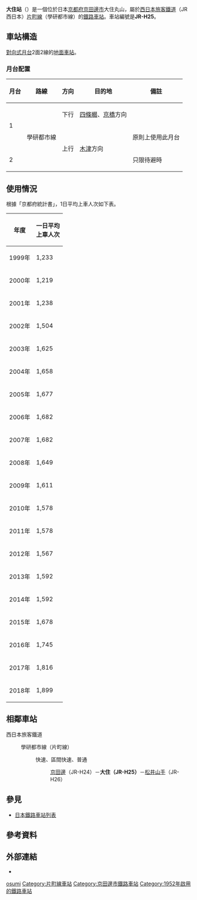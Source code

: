 {{日本車站資訊
|公司色 = #0072bc
|文字色 =
|站名 = 大住站
|圖片 = JR大住駅駅舎.jpg
|圖片說明 = 大住站站舍（2008年8月）
|日文原名 = 大住
|平假名 = おおすみ
|羅馬拼音 = Ōsumi
|電報略號 = オス
|所在地 = {{JPN}}[[京都府|京都府]][[京田邊市|京田邊市]]大住丸山17
|坐標 = {{coord|34|49|50.47|N|135|44|57.8|E|display=inline,title}}
|車站構造 = [[地面車站|地面車站]]
|月台配置 = 2面2線
|啟用年月日= 1952年（[[昭和|昭和]]27年）12月1日
|廢站年月日=
|乘客人數= 1,899
|上下車人次=
|統計年度= 2018年
|轉車 = 
|備註 = 業務委托站<br />設有{{link-ja|車站收入管理系統|駅収入管理システム|POS終端機}}
|adjacent = {{Adjacent stations|system=西日本旅客鐵道近畿地域路線|line=KH片町線|left=京田邊|right=松井山手|note-left=JR-H24<br />2.1km|note-mid='''JR-H25'''<br />距離[[木津站_(京都府)|木津]]14.5km|note-right=JR-H26<br />2.5km}}
|route_map = {{Routemap|inline=yes|map=
*2\*1
STRg~~ ~~↑{{站|京田邊}}
STRf
\KRWgl\KRW+r
\STR+BSr\STR+BSl
\STR+BSr\STR+BSl
\KRWl\KRWg+r
\\STRg
\\STRf~~ ~~↓{{站|松井山手}}
}}
}}

'''大住站'''（{{jpn|j=大住駅|hg=おおすみえき|rm=Ōsumi eki|f=y}}）是一個位於日本[[京都府|京都府]][[京田邊市|京田邊市]]大住丸山，屬於[[西日本旅客鐵道|西日本旅客鐵道]]（JR西日本）[[片町線|片町線]]（學研都市線）的[[鐵路車站|鐵路車站]]。車站編號是'''JR-H25'''。

== 車站構造 ==
[[對向式月台|對向式月台]]2面2線的[[地面車站|地面車站]]。
<!-- 上記の方面表記は駅掲示時刻表の表記に合わせた --->
=== 月台配置 ===
{| rules="rows" class="wikitable"
!月台<!-- 事業者側による呼称 --->!!路線!!方向!!目的地!!備註
|-
! rowspan=2| 1
| rowspan=3| {{JR西路線記號|K|H}} 學研都市線
| style="text-align:center" | 下行
| [[四條畷站|四條畷]]、[[京橋站_(大阪府)|京橋]]方向
|
|-
| rowspan="2" | 上行
| rowspan="2"| [[木津站_(京都府)|木津]]方向
| 原則上使用此月台
|-
! 2
| 只限待避時
|}
== 使用情況 ==
根據「京都府統計書」，1日平均上車人次如下表。
{| class="wikitable" style="text-align:right;"
|-
! 年度 !! 一日平均<br/>上車人次
|-
| 1999年 || 1,233
|-
| 2000年 || 1,219
|-
| 2001年 || 1,238
|-
| 2002年 || 1,504
|-
| 2003年 || 1,625
|-
| 2004年 || 1,658
|-
| 2005年 || 1,677
|-
| 2006年 || 1,682
|-
| 2007年 || 1,682
|-
| 2008年 || 1,649
|-
| 2009年 || 1,611
|-
| 2010年 || 1,578
|-
| 2011年 || 1,578
|-
| 2012年 || 1,567
|-
| 2013年 || 1,592
|-
| 2014年 || 1,592
|-
| 2015年 || 1,678
|-
| 2016年 || 1,745
|-
| 2017年 || 1,816
|-
| 2018年 || 1,899
|}

== 相鄰車站 ==
; 西日本旅客鐵道
: {{JR西路線記號|K|H}} 學研都市線（片町線）
:: {{color|#f60|■}}快速、{{color|#00a497|■}}區間快速、{{color|#999|■}}普通
::: [[京田邊站|京田邊]]（JR-H24）－'''大住（JR-H25）'''－[[松井山手站|松井山手]]（JR-H26）

== 參見 ==
* [[日本鐵路車站列表|日本鐵路車站列表]]

== 參考資料 ==
{{Reflist}}
== 外部連結 ==
{{Commonscat|Dōshishamae Station}}
* {{外部連結/JR西日本車站|0610906|大住}}

{{學研都市線}}

{{DEFAULTSORT:Osumi}}
[[Category:日本鐵路車站_O|osumi]]
[[Category:片町線車站|Category:片町線車站]]
[[Category:京田邊市鐵路車站|Category:京田邊市鐵路車站]]
[[Category:1952年啟用的鐵路車站|Category:1952年啟用的鐵路車站]]